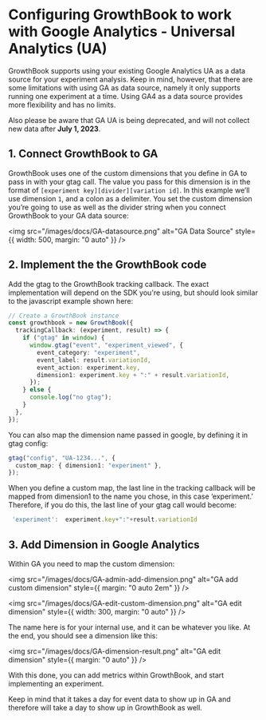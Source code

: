 # Configuring GrowthBook to work with Google Analytics - Universal Analytics (UA)

GrowthBook supports using your existing Google Analytics UA as a data source for your experiment analysis.
Keep in mind, however, that there are some limitations with using GA as data source, namely it only supports
running one experiment at a time. Using GA4 as a data source provides more flexibility and has no limits.

Also please be aware that GA UA is being deprecated, and will not collect new data after **July 1, 2023**.

## 1. Connect GrowthBook to GA

GrowthBook uses one of the custom dimensions that you define in GA to pass in with your gtag call. The value
you pass for this dimension is in the format of `[experiment key][divider][variation id]`. In this example
we’ll use dimension `1`, and a colon as a delimiter. You set the custom dimension you’re going to use as
well as the divider string when you connect GrowthBook to your GA data source:

<img
  src="/images/docs/GA-datasource.png"
  alt="GA Data Source"
  style={{ width: 500, margin: "0 auto" }}
/>

## 2. Implement the the GrowthBook code

Add the gtag to the GrowthBook tracking callback. The exact implementation will depend on the SDK you're using,
but should look similar to the javascript example shown here:

```ts
// Create a GrowthBook instance
const growthbook = new GrowthBook({
  trackingCallback: (experiment, result) => {
    if ("gtag" in window) {
      window.gtag("event", "experiment_viewed", {
        event_category: "experiment",
        event_label: result.variationId,
        event_action: experiment.key,
        dimension1: experiment.key + ":" + result.variationId,
      });
    } else {
      console.log("no gtag");
    }
  },
});
```

You can also map the dimension name passed in google, by defining it in gtag config:

```ts
gtag("config", "UA-1234...", {
  custom_map: { dimension1: "experiment" },
});
```

When you define a custom map, the last line in the tracking callback will be mapped from dimension1 to the name
you chose, in this case ‘experiment.’ Therefore, if you do this, the last line of your gtag call would become:

```ts
 'experiment':  experiment.key+":"+result.variationId
```

## 3. Add Dimension in Google Analytics

Within GA you need to map the custom dimension:

<img
  src="/images/docs/GA-admin-add-dimension.png"
  alt="GA add custom dimension"
  style={{ margin: "0 auto 2em" }}
/>

<img
  src="/images/docs/GA-edit-custom-dimension.png"
  alt="GA edit dimension"
  style={{ width: 300, margin: "0 auto" }}
/>

The name here is for your internal use, and it can be whatever you like. At the end, you should see a dimension like this:

<img
  src="/images/docs/GA-dimension-result.png"
  alt="GA edit dimension"
  style={{ margin: "0 auto" }}
/>

With this done, you can add metrics within GrowthBook, and start implementing an experiment.

Keep in mind that it takes a day for event data to show up in GA and therefore will take a day to show up in GrowthBook as well.
